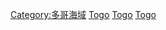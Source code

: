 [[Category:多哥海域|Category:多哥海域]]
[[Category:非洲海灣|Togo]]
[[Category:大西洋海灣|Togo]]
[[Category:各國海灣|Togo]]